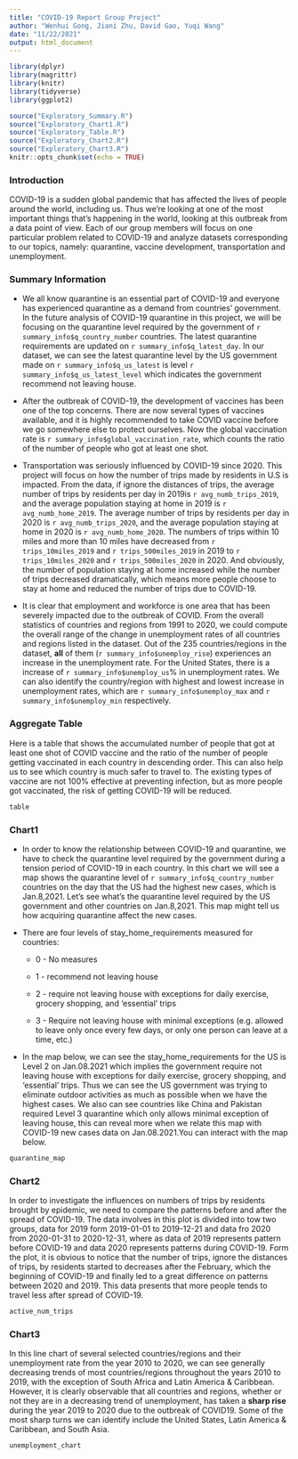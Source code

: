 ```yaml
---
title: "COVID-19 Report Group Project"
author: "Wenhui Gong, Jiani Zhu, David Gao, Yuqi Wang"
date: "11/22/2021"
output: html_document
---
```



```r
library(dplyr)
library(magrittr)
library(knitr)
library(tidyverse)
library(ggplot2)
```

```r
source("Exploratory_Summary.R")
source("Exploratory_Chart1.R")
source("Exploratory_Table.R")
source("Exploratory_Chart2.R")
source("Exploratory_Chart3.R")
knitr::opts_chunk$set(echo = TRUE)
```

### Introduction

COVID-19 is a sudden global pandemic that has affected the lives of people around the world, including us. Thus we're looking at one of the most important things that's happening in the world, looking at this outbreak from a data point of view. Each of our group members will focus on one particular problem related to COVID-19 and analyze datasets corresponding to our topics, namely: quarantine, vaccine development, transportation and unemployment.


### Summary Information

  - We all know quarantine is an essential part of COVID-19 and everyone has experienced quarantine as a demand from countries' government. In the future analysis of COVID-19 quarantine in this project, we will be focusing on the quarantine level required by the government of `r summary_info$q_country_number` countries. The latest quarantine requirements are updated on `r summary_info$q_latest_day`. In our dataset, we can see the latest quarantine level by the US government made on `r summary_info$q_us_latest` is level  `r summary_info$q_us_latest_level` which indicates the government recommend not leaving house. 
  
  - After the outbreak of COVID-19, the development of vaccines has been one of the top concerns. There are now several types of vaccines available, and it is highly recommended to take COVID vaccine before we go somewhere else to protect ourselves. Now the global vaccination rate is `r summary_info$global_vaccination_rate`, which counts the ratio of the number of people who got at least one shot.
  
  - Transportation was seriously influenced by COVID-19 since 2020. This project will focus on how the number of trips made by residents in U.S is impacted. From the data, if ignore the distances of trips, the average number of trips by residents per day in 2019is `r avg_numb_trips_2019`, and the average population staying at home in 2019 is `r avg_numb_home_2019`. The average number of trips by residents per day in 2020 is `r avg_numb_trips_2020`, and the average population staying at home in 2020 is `r avg_numb_home_2020`. The numbers of trips within 10 miles and more than 10 miles have decreased from `r trips_10miles_2019` and `r trips_500miles_2019` in 2019 to `r trips_10miles_2020` and `r trips_500miles_2020` in 2020. And obviously, the number of population staying at home increased while the number of trips decreased dramatically, which means more people choose to stay at home and reduced the number of trips due to COVID-19.
  
  - It is clear that employment and workforce is one area that has been severely impacted due to the outbreak of COVID. From the overall statistics of countries and regions from 1991 to 2020, we could compute the overall range of the change in unemployment rates  of all countries and regions listed in the dataset. Out of the 235 countries/regions in the dataset, **all** of them (`r summary_info$unemploy_rise`) experiences an increase in the unemployment rate. For the United States, there is a increase of `r summary_info$unemploy_us`% in unemployment rates. We can also identify the country/region with highest and lowest increase in unemployment rates, which are `r summary_info$unemploy_max` and `r summary_info$unemploy_min` respectively.

### Aggregate Table

Here is a table that shows the accumulated number of people that got at least one shot of COVID vaccine and the ratio of the number of people getting vaccinated in each country in descending order. This can also help us to see which country is much safer to travel to. The existing types of vaccine are not 100% effective at preventing infection, but as more people got vaccinated, the risk of getting COVID-19 will be reduced. 

```r
table
```


### Chart1

 - In order to know the relationship between COVID-19 and quarantine, we have to check the quarantine level required by the government during a tension period of COVID-19 in each country. In this chart we will see a map shows the quarantine level of `r summary_info$q_country_number` countries on the day that the US had the highest new cases, which is Jan.8,2021. Let's see what's the quarantine level required by the US government and other countries on Jan.8,2021. This map might tell us how acquiring quarantine affect the new cases. 
 
 - There are four levels of stay_home_requirements measured for countries: 
 
    
    - 0 - No measures
  
    - 1 - recommend not leaving house
  
    - 2 - require not leaving house with exceptions for daily exercise, grocery shopping, and ‘essential’ trips
  
    - 3 - Require not leaving house with minimal exceptions (e.g. allowed to leave only once every few days, or only one person can leave at a time, etc.)

  - In the map below, we can see the stay_home_requirements for the US is Level 2 on Jan.08.2021 which implies the government require not leaving house with exceptions for daily exercise, grocery shopping, and ‘essential’ trips. Thus we can see the US government was trying to eliminate outdoor activities as much as possible when we have the highest cases. We also can see countries like China and Pakistan required Level 3 quarantine which only allows minimal exception of leaving house, this can reveal more when we relate this map with COVID-19 new cases data on Jan.08.2021.You can interact with the map below.  

```r
quarantine_map
```


### Chart2

In order to investigate the influences on numbers of trips by residents brought by epidemic, we need to compare the patterns before and after the spread of COVID-19.
The data involves in this plot is divided into tow two groups, data for 2019 form 2019-01-01 to 2019-12-21 and data fro 2020 from 2020-01-31 to 2020-12-31, where as data of 2019 represents pattern before COVID-19 and data 2020 represents patterns during COVID-19. Form the plot, it is obvious to notice that the number of trips, ignore the distances of trips, by residents started to decreases after the February, which the beginning of COVID-19 and finally led to a great difference on patterns between 2020 and 2019. This data presents that more people tends to travel less after spread of COVID-19.

```r
active_num_trips
```

### Chart3

In this line chart of several selected countries/regions and their unemployment rate from the year 2010 to 2020, we can see generally decreasing trends of most countries/regions throughout the years 2010 to 2019, with the exception of South Africa and Latin America & Caribbean. However, it
is clearly observable that all countries and regions, whether or not they are in a decreasing trend of unemployment, has taken a **sharp rise** during the year 2019 to 2020 due to the outbreak of COVID19. Some of the most sharp turns we can identify include the United States, Latin America & Caribbean, and South Asia.

```r
unemployment_chart
```













